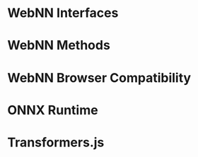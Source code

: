 
# WebNN Interfaces

<ReferenceCards />

# WebNN Methods

<MethodCards />

# WebNN Browser Compatibility

<CompatibilityCards />

# ONNX Runtime

<OnnxRuntimeCards />

# Transformers.js
<TransformersJsCards />

